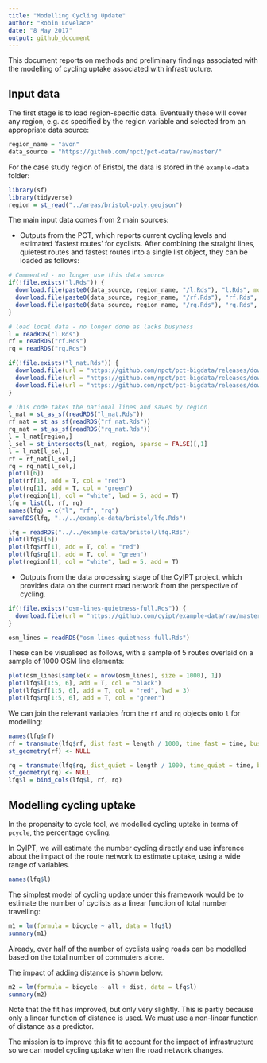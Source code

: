 ```yaml
---
title: "Modelling Cycling Update"
author: "Robin Lovelace"
date: "8 May 2017"
output: github_document
---
```


This document reports on methods and preliminary findings associated with the modelling of cycling uptake associated with infrastructure.

## Input data

The first stage is to load region-specific data.
Eventually these will cover any region, e.g. as specified by the region variable and selected from an appropriate data source:

```r
region_name = "avon"
data_source = "https://github.com/npct/pct-data/raw/master/"
```

For the case study region of Bristol, the data is stored in the `example-data` folder:

```r
library(sf)
library(tidyverse)
region = st_read("../areas/bristol-poly.geojson")
```

The main input data comes from 2 main sources:


- Outputs from the PCT, which reports current cycling levels and estimated 'fastest routes' for cyclists. After combining the straight lines, quietest routes and fastest routes into a single list object, they can be loaded as follows:

```r
# Commented - no longer use this data source
if(!file.exists("l.Rds")) {
  download.file(paste0(data_source, region_name, "/l.Rds"), "l.Rds", mode = "wb")
  download.file(paste0(data_source, region_name, "/rf.Rds"), "rf.Rds", mode = "wb")
  download.file(paste0(data_source, region_name, "/rq.Rds"), "rq.Rds", mode = "wb")
}
```

```r
# load local data - no longer done as lacks busyness
l = readRDS("l.Rds")
rf = readRDS("rf.Rds")
rq = readRDS("rq.Rds")
```

```r
if(!file.exists("l_nat.Rds")) {
  download.file(url = "https://github.com/npct/pct-bigdata/releases/download/1.6-beta/l_nat.Rds", destfile = "l_nat.Rds", mode = "wb")
  download.file(url = "https://github.com/npct/pct-bigdata/releases/download/1.7-beta/rf_nat.Rds", destfile = "rf_nat.Rds", mode = "wb")
  download.file(url = "https://github.com/npct/pct-bigdata/releases/download/1.7-beta/rq_nat.Rds", destfile = "rq_nat.Rds", mode = "wb")
}
```

```r
# This code takes the national lines and saves by region
l_nat = st_as_sf(readRDS("l_nat.Rds"))
rf_nat = st_as_sf(readRDS("rf_nat.Rds"))
rq_nat = st_as_sf(readRDS("rq_nat.Rds"))
l = l_nat[region,]
l_sel = st_intersects(l_nat, region, sparse = FALSE)[,1]
l = l_nat[l_sel,]
rf = rf_nat[l_sel,]
rq = rq_nat[l_sel,]
plot(l[6])
plot(rf[1], add = T, col = "red")
plot(rq[1], add = T, col = "green")
plot(region[1], col = "white", lwd = 5, add = T)
lfq = list(l, rf, rq)
names(lfq) = c("l", "rf", "rq")
saveRDS(lfq, "../../example-data/bristol/lfq.Rds")
```

```r
lfq = readRDS("../../example-data/bristol/lfq.Rds")
plot(lfq$l[6])
plot(lfq$rf[1], add = T, col = "red")
plot(lfq$rq[1], add = T, col = "green")
plot(region[1], col = "white", lwd = 5, add = T)
```


- Outputs from the data processing stage of the CyIPT project, which provides data on the current road network from the perspective of cycling.

```r
if(!file.exists("osm-lines-quietness-full.Rds")) {
  download.file(url = "https://github.com/cyipt/example-data/raw/master/bristol/osm-lines-quietness-full.Rds", destfile = "osm-lines-quietness-full.Rds", mode = "wb")
}

```


```r
osm_lines = readRDS("osm-lines-quietness-full.Rds")
```


These can be visualised as follows, with a sample of 5 routes overlaid on a sample of 1000 OSM line elements:

```r
plot(osm_lines[sample(x = nrow(osm_lines), size = 1000), 1])
plot(lfq$l[1:5, 6], add = T, col = "black")
plot(lfq$rf[1:5, 6], add = T, col = "red", lwd = 3)
plot(lfq$rq[1:5, 6], add = T, col = "green")
```

We can join the relevant variables from the `rf` and `rq` objects onto `l` for modelling:

```r
names(lfq$rf)
rf = transmute(lfq$rf, dist_fast = length / 1000, time_fast = time, busyness_fast = busyness, av_incline_fast = av_incline) 
st_geometry(rf) <- NULL

rq = transmute(lfq$rq, dist_quiet = length / 1000, time_quiet = time, busyness_quiet = busyness, av_incline_quiet = av_incline) 
st_geometry(rq) <- NULL
lfq$l = bind_cols(lfq$l, rf, rq)

```


## Modelling cycling uptake

In the propensity to cycle tool, we modelled cycling uptake in terms of `pcycle`, the percentage cycling.

In CyIPT, we will estimate the number cycling directly and use inference about the impact of the route network to estimate uptake, using a wide range of variables.

```r
names(lfq$l)
```


The simplest model of cycling update under this framework would be to estimate the number of cyclists as a linear function of total number travelling:

```r
m1 = lm(formula = bicycle ~ all, data = lfq$l)
summary(m1)
```


Already, over half of the number of cyclists using roads can be modelled based on the total number of commuters alone.

The impact of adding distance is shown below:

```r
m2 = lm(formula = bicycle ~ all + dist, data = lfq$l)
summary(m2)
```

Note that the fit has improved, but only very slightly. This is partly because only a linear function of distance is used. We must use a non-linear function of distance as a predictor.

The mission is to improve this fit to account for the impact of infrastructure so we can model cycling uptake when the road network changes.
